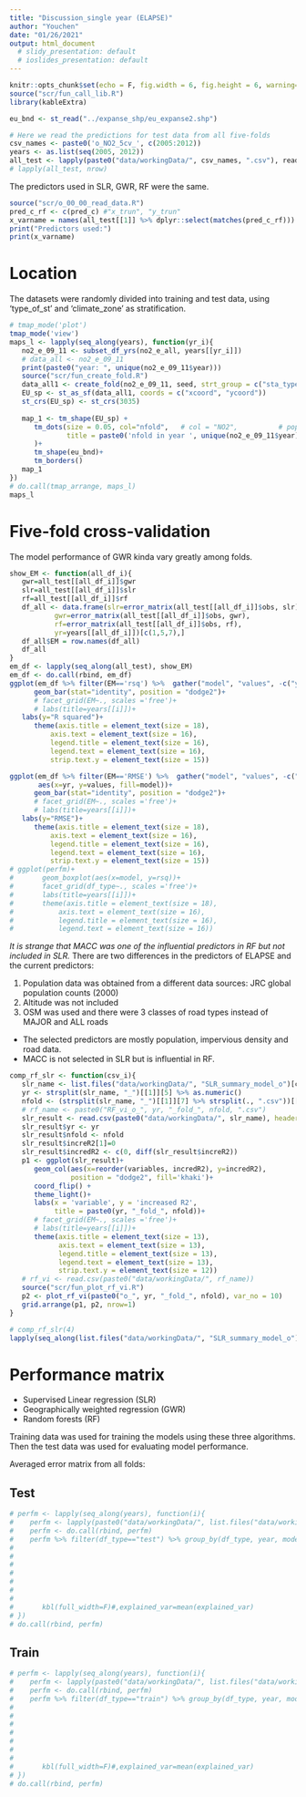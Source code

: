 ```yaml
---
title: "Discussion_single year (ELAPSE)"
author: "Youchen"
date: "01/26/2021"
output: html_document
  # slidy_presentation: default
  # ioslides_presentation: default
---
```


```r
knitr::opts_chunk$set(echo = F, fig.width = 6, fig.height = 6, warning=F)
source("scr/fun_call_lib.R")
library(kableExtra)
```
```r
eu_bnd <- st_read("../expanse_shp/eu_expanse2.shp")

```

```r
# Here we read the predictions for test data from all five-folds
csv_names <- paste0('o_NO2_5cv_', c(2005:2012))
years <- as.list(seq(2005, 2012))
all_test <- lapply(paste0("data/workingData/", csv_names, ".csv"), read.csv)
# lapply(all_test, nrow)
```

The predictors used in SLR, GWR, RF were the same.

```r
source("scr/o_00_00_read_data.R")
pred_c_rf <- c(pred_c) #"x_trun", "y_trun"
x_varname = names(all_test[[1]] %>% dplyr::select(matches(pred_c_rf)))
print("Predictors used:")
print(x_varname)


```



# Location

The datasets were randomly divided into training and test data, using 'type_of_st' and 'climate_zone' as stratification.


```r
# tmap_mode('plot')
tmap_mode('view')
maps_l <- lapply(seq_along(years), function(yr_i){
   no2_e_09_11 <- subset_df_yrs(no2_e_all, years[[yr_i]])
   # data_all <- no2_e_09_11
   print(paste0("year: ", unique(no2_e_09_11$year)))
   source("scr/fun_create_fold.R")
   data_all1 <- create_fold(no2_e_09_11, seed, strt_group = c("sta_type", "zoneID"))
   EU_sp <- st_as_sf(data_all1, coords = c("xcoord", "ycoord"))
   st_crs(EU_sp) <- st_crs(3035)
   
   map_1 <- tm_shape(EU_sp) +
      tm_dots(size = 0.05, col="nfold",   # col = "NO2",          # popup.vars for showing values
              title = paste0('nfold in year ', unique(no2_e_09_11$year)), palette=viridis(5), style = "cat"  #,  palette=viridis(5), style=="fixed"
      )+
      tm_shape(eu_bnd)+
      tm_borders()
   map_1
})
# do.call(tmap_arrange, maps_l)
maps_l
```

# Five-fold cross-validation

The model performance of GWR kinda vary greatly among folds.

```r


show_EM <- function(all_df_i){
   gwr=all_test[[all_df_i]]$gwr
   slr=all_test[[all_df_i]]$slr
   rf=all_test[[all_df_i]]$rf
   df_all <- data.frame(slr=error_matrix(all_test[[all_df_i]]$obs, slr),
           gwr=error_matrix(all_test[[all_df_i]]$obs, gwr),
           rf=error_matrix(all_test[[all_df_i]]$obs, rf),
           yr=years[[all_df_i]])[c(1,5,7),]
   df_all$EM = row.names(df_all)
   df_all
}
em_df <- lapply(seq_along(all_test), show_EM)
em_df <- do.call(rbind, em_df)
ggplot(em_df %>% filter(EM=='rsq') %>%  gather("model", "values", -c("yr", "EM")), aes(x=yr, y=values, fill=model))+
      geom_bar(stat="identity", position = "dodge2")+
      # facet_grid(EM~., scales ='free')+
      # labs(title=years[[i]])+
   labs(y="R squared")+
      theme(axis.title = element_text(size = 18),
          axis.text = element_text(size = 16),
          legend.title = element_text(size = 16),
          legend.text = element_text(size = 16),
          strip.text.y = element_text(size = 15))

ggplot(em_df %>% filter(EM=='RMSE') %>%  gather("model", "values", -c("yr", "EM")), 
       aes(x=yr, y=values, fill=model))+
      geom_bar(stat="identity", position = "dodge2")+
      # facet_grid(EM~., scales ='free')+
      # labs(title=years[[i]])+
   labs(y="RMSE")+
      theme(axis.title = element_text(size = 18),
          axis.text = element_text(size = 16),
          legend.title = element_text(size = 16),
          legend.text = element_text(size = 16),
          strip.text.y = element_text(size = 15))
# ggplot(perfm)+
#       geom_boxplot(aes(x=model, y=rsq))+
#       facet_grid(df_type~., scales ='free')+
#       labs(title=years[[i]])+
#       theme(axis.title = element_text(size = 18),
#           axis.text = element_text(size = 16),
#           legend.title = element_text(size = 16),
#           legend.text = element_text(size = 16))


```

*It is strange that MACC was one of the influential predictors in RF but not included in SLR.*
There are two differences in the predictors of ELAPSE and the current predictors:

1. Population data was obtained from a different data sources: JRC global population counts (2000)
2. Altitude was not included
3. OSM was used and there were 3 classes of road types instead of MAJOR and ALL roads


* The selected predictors are mostly population, impervious density and road data.
* MACC is not selected in SLR but is influential in RF.


```r
comp_rf_slr <- function(csv_i){
   slr_name <- list.files("data/workingData/", "SLR_summary_model_o")[csv_i]
   yr <- strsplit(slr_name, "_")[[1]][5] %>% as.numeric()
   nfold <- (strsplit(slr_name, "_")[[1]][7] %>% strsplit(., ".csv"))[[1]] %>% as.numeric()
   # rf_name <- paste0("RF_vi_o_", yr, "_fold_", nfold, ".csv")
   slr_result <- read.csv(paste0("data/workingData/", slr_name), header=T)
   slr_result$yr <- yr
   slr_result$nfold <- nfold
   slr_result$increR2[1]=0
   slr_result$incredR2 <- c(0, diff(slr_result$increR2))
   p1 <- ggplot(slr_result)+
      geom_col(aes(x=reorder(variables, incredR2), y=incredR2), 
               position = "dodge2", fill='khaki')+
      coord_flip() +
      theme_light()+
      labs(x = 'variable', y = 'increased R2',
           title = paste0(yr, "_fold_", nfold))+
      # facet_grid(EM~., scales ='free')+
      # labs(title=years[[i]])+
      theme(axis.title = element_text(size = 13),
            axis.text = element_text(size = 13),
            legend.title = element_text(size = 13),
            legend.text = element_text(size = 13),
            strip.text.y = element_text(size = 12))
   # rf_vi <- read.csv(paste0("data/workingData/", rf_name))
   source("scr/fun_plot_rf_vi.R")
   p2 <- plot_rf_vi(paste0("o_", yr, "_fold_", nfold), var_no = 10)
   grid.arrange(p1, p2, nrow=1)
}

# comp_rf_slr(4)
lapply(seq_along(list.files("data/workingData/", "SLR_summary_model_o")), comp_rf_slr)
```

# Performance matrix

* Supervised Linear regression (SLR)
* Geographically weighted regression (GWR)
* Random forests (RF)

Training data was used for training the models using these three algorithms. Then the test data was used for evaluating model performance.

Averaged error matrix from all folds:

## Test

```r
# perfm <- lapply(seq_along(years), function(i){
#    perfm <- lapply(paste0("data/workingData/", list.files("data/workingData/", paste0("perf_m_run2_", years[[i]]))), read.csv)
#    perfm <- do.call(rbind, perfm)
#    perfm %>% filter(df_type=="test") %>% group_by(df_type, year, model) %>% summarise(RMSE=mean(RMSE),
#                                                                                       # RRMSE=mean(RRMSE),
#                                                                                       # IQR=mean(IQR),
#                                                                                       # rIQR=mean(rIQR),
#                                                                                       # MAE=mean(MAE),
#                                                                                       # rMAE=mean(rMAE),
#                                                                                       # rsq_sd=sd(rsq),
#                                                                                       rsq=mean(rsq)) %>% 
#       kbl(full_width=F)#,explained_var=mean(explained_var)
# })
# do.call(rbind, perfm)
```




## Train

```r
# perfm <- lapply(seq_along(years), function(i){
#    perfm <- lapply(paste0("data/workingData/", list.files("data/workingData/", paste0("perf_m_o_", years[[i]]))), read.csv)
#    perfm <- do.call(rbind, perfm)
#    perfm %>% filter(df_type=="train") %>% group_by(df_type, year, model) %>% summarise(RMSE=mean(RMSE),
#                                                                                       # RRMSE=mean(RRMSE),
#                                                                                       # IQR=mean(IQR),
#                                                                                       # rIQR=mean(rIQR),
#                                                                                       # MAE=mean(MAE),
#                                                                                       # rMAE=mean(rMAE),
#                                                                                       # rsq_sd=sd(rsq),
#                                                                                       rsq=mean(rsq)) %>% 
#       kbl(full_width=F)#,explained_var=mean(explained_var)
# })
# do.call(rbind, perfm)
```



